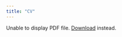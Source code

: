 ```yaml
---
title: "CV"
---
```


```{=html}
   <object data="cv/cv.pdf" type="application/pdf" width="100%" height="500px">
      <p>Unable to display PDF file. <a href="cv/cv.pdf">Download</a> instead.</p>
    </object>
```
